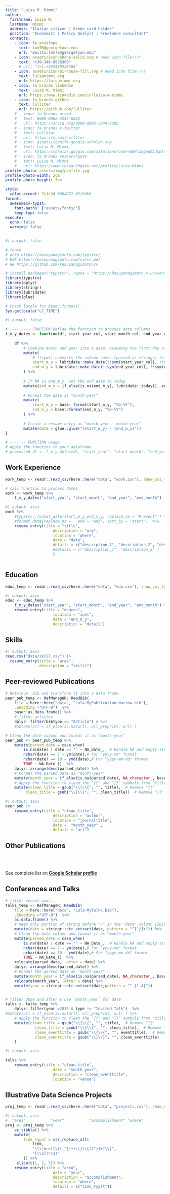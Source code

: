```yaml
---
title: "Luisa M. Mimmi"
author:
  firstname: Luisa M.
  lastname: Mimmi
  address: "Italian citizen | Green card holder"
  position: "Economist | Policy Analyst | Freelance consultant"
  contacts:
    - icon: fa envelope
      text: lmm76@georgetown.edu
      url: "mailto:lmm76@georgetown.edu"
    - icon: assets/icon/phone-solid.svg # need icon file!!??
      text: "+39-348-9528360"
      # url: "tel:+393489528360"
    - icon: assets/icon/bi-house-fill.svg # need icon file!!??
      text: luisamimmi.org
      url: https://luisamimmi.org
    - icon: fa brands linkedin
      text: Luisa M. Mimmi
      url: https://www.linkedin.com/in/luisa-m-mimmi
    - icon: fa brands github
      text: lulliter
      url: https://github.com/lulliter
    # - icon: fa brands orcid
    #   text: 0000-0002-2244-8282
    #   url: https://orcid.org/0000-0002-2244-8282
    # - icon: fa brands x-twitter
    #   text: Lulliter
    #   url: https://x.com/Lulliter
    # - icon: assets/icon/fa-google-scholar.svg
    #   text: Luisa M. Mimmi
    #   url: https://scholar.google.com/citations?user=OBYla5gAAAAJ&hl=en&oi=ao
    # - icon: fa brands researchgate
    #   text: Luisa M. Mimmi
    #   url: https://www.researchgate.net/profile/Luisa-Mimmi
profile-photo: assets/img/profile.jpg
profile-photo-width: 3cm
profile-photo-height: 3cm

style:
  color-accent: 7c1c2d #004B72 #516db0
format:
  awesomecv-typst:
    font-paths: ["assets/fonts/"]
    keep-typ: false
execute: 
  echo: false
  warning: false
---
```


```r
#| output: false

# fonte 
# pckg https://kazuyanagimoto.com/typstcv/
# EXE https://kazuyanagimoto.com/cv/cv.pdf
# GH https://github.com/kazuyanagimoto/cv

# install.packages("typstcv", repos = "https://kazuyanagimoto.r-universe.dev")
library(typstcv)
library(dplyr)
library(stringr)
library(lubridate)
library(glue)

# Check locale for base::format().
Sys.getlocale("LC_TIME")
```

```r
#| output: false

# --------- FUNCTION Define the function to process date columns
f_m_y_dates <- function(df, start_year_col, start_month_col, end_year_col, end_month_col) {
	
	df %>%
		# Combine month and year into a date, assuming the first day of the month
		mutate(
			# !!sym() converts the column names (passed as strings) to symbols, allowing them to be used dynamically inside mutate().
			start_m_y = lubridate::make_date(!!sym(start_year_col), !!sym(start_month_col), 1),
			end_m_y = lubridate::make_date(!!sym(end_year_col), !!sym(end_month_col), 1) 
		) %>%
		
		# If NA in end_m_y, set the end date to today
		mutate(end_m_y = if_else(is.na(end_m_y), lubridate::today(), end_m_y)) %>%
		
		# Format the date as "month-year"
		mutate(
			start_m_y = base::format(start_m_y, "%b-%Y"),
			end_m_y = base::format(end_m_y, "%b-%Y")
		) %>%
		
		# Create a resume entry as "month-year - month-year"
		mutate(date = glue::glue("{start_m_y} - {end_m_y}"))
}

# ------- FUNCTION usage
# Apply the function to your dataframe
# processed_df <- f_m_y_dates(df, "start_year", "start_month", "end_year", "end_month")

```


## Work Experience
```r
work_temp <- readr::read_csv(here::here("data", "work.csv"), show_col_types = FALSE)

# call function to process dates
work <- work_temp %>% 
	f_m_y_dates("start_year", "start_month", "end_year", "end_month")
```

```r
#| output: asis
work %>% 
	#typstcv::format_date(start_m_y_end_m_y, replace_na = "Present" ) %>% 
	#format_date(replace_na = , end = "end", sort_by = "start")  %>% 
	resume_entry(title = "title",
					 description = "org",
					 location = "where",
					 date = "date",
					 details = c("description_1", "description_2", "description_3" )
					 #details = c("description_1", "description_2" )
					 ) 
	
```

 
<!-- \newpage -->

## Education

```r
educ_temp <- readr::read_csv(here::here("data", "edu.csv"), show_col_types = FALSE)
```

```r
#| output: asis
educ <- educ_temp %>% 
	f_m_y_dates("start_year", "start_month", "end_year", "end_month") %>% 
	resume_entry(title = "degree",
					 location = "inst",
					 date = "end_m_y",
					 description = "detail")
```


<!-- ## Professional Skills -->

<!--  •	Strong critical thinking and **data analysis skills**, showcased in international contexts and across diverse sectors   -->
<!--  •	Demonstrated drive and resourcefulness in **leadership roles** for complex projects with multiple stakeholders   -->
<!--  •	Effective **communication skills**, proven by record of multilingual publications and public speaking for diverse audiences   -->
 

## Skills

```r
#| output: asis
read.csv("data/skill.csv") |>
  resume_entry(title = "area",
               description = "skills")
```



## Peer-reviewed Publications

<!-- ### Peer-reviewed   -->

```r
# Retrieve .bib and transform it into a data frame
peer_pub_temp <- RefManageR::ReadBib(
	file = here::here("data", "Lula-MyPublication-Narrow.bib"),
	.Encoding ="UTF-8")  %>%
	base::as.data.frame() %>%
	# filter articles 
	dplyr::filter(bibtype == "Article") # %>% 
	#mutate(url = if_else(is.na(url), url_preprint, url) )

# Clean the date column and format it as "month-year"
peer_pub <- peer_pub_temp %>% 
	mutate(parsed_date = case_when(
		is.na(date) | date == "" ~ NA_Date_,  # Handle NA and empty strings
		nchar(date) == 7 ~ ym(date),# For "yyyy-mm" format
		nchar(date) == 10 ~ ymd(date),# For "yyyy-mm-dd" format
		TRUE ~ NA_Date_))  %>% 
	dplyr::arrange(desc(parsed_date)) %>%
	# Format the parsed date as "month-year"
	mutate(month_year = if_else(is.na(parsed_date), NA_character_, base::format(parsed_date, "%b-%Y")))  %>% 
	# Apply the function to clean the "{{" and "}}" symbols from "title" and "author" columns
	mutate(clean_title = gsub("\\{\\{", "", title),  # Remove "{{"
         clean_title = gsub("\\}\\}", "", clean_title))  # Remove "}}"

```


```r
#| output: asis
peer_pub |>
	resume_entry(title = "clean_title",
					 description = "author",
					 location = "journaltitle",
					 date =  "month_year" ,
					 details = "url")
```

\newpage

## Other Publications  
<br><br>

See complete list on  [**Google Scholar profile**](https://scholar.google.com/citations?user=OBYla5gAAAAJ&hl=en&oi=ao)

 
<!-- ### Blog posts -->
<!-- ```{r} -->
<!-- # filter blogs -->
<!-- lula_blog <- RefManageR::ReadBib( -->
<!--   file = here::here("data", "Lula-MyPublication-Narrow.bib"), -->
<!--   .Encoding ="UTF-8")  %>% -->
<!--   as.data.frame() %>% -->
<!--   dplyr::filter(bibtype  == "Online")  %>%  -->
<!-- 	# Apply the function to clean the "{{" and "}}" symbols from "title" and "author" columns -->
<!-- 	mutate(clean_title = gsub("\\{\\{", "", title),  # Remove "{{" -->
<!--          clean_title = gsub("\\}\\}", "", clean_title))  # Remove "}}" -->
<!-- ``` -->

<!-- ```{r} -->
<!-- #| output: asis -->
<!-- lula_blog |> -->
<!-- 	resume_entry(title = "clean_title", -->
<!-- 					 location = "type", -->
<!-- 					 description = "author", -->
<!-- 					 date = "date", -->
<!-- 					 details = "url") -->
<!-- ``` -->


## Conferences and Talks

```r
# filter recent and....
talks_temp <- RefManageR::ReadBib(
	file = here::here("data", "Lula-MyTalks.bib"),
	.Encoding ="UTF-8")  %>%
	as.data.frame() %>% 
	# Keep only portion of string before "/" in the "date" column [2018-09-05/2018-09-06]
	mutate(date = stringr::str_extract(date, pattern = "^[^/]+")) %>% 
	# Clean the date column and format it as "month-year"
	mutate(parsed_date = case_when(
		is.na(date) | date == "" ~ NA_Date_,  # Handle NA and empty strings
		nchar(date) == 7 ~ ym(date),# For "yyyy-mm" format
		nchar(date) == 10 ~ ymd(date),# For "yyyy-mm-dd" format
		TRUE ~ NA_Date_))  %>% 
	relocate(parsed_date, .after = date) %>%
	dplyr::arrange(desc(parsed_date)) %>%
	# Format the parsed date as "month-year"
	mutate(month_year = if_else(is.na(parsed_date), NA_character_, base::format(parsed_date, "%b-%Y"))) %>% 
	relocate(month_year, .after = date) %>% 
	mutate(year = stringr::str_extract(date,pattern = "^.{1,4}"))  


# filter 2020 and after & use `month_year` for date
talks <- talks_temp %>%
	dplyr::filter(year >2015 & type != "Invited Talk")  %>%
#mutate(url = if_else(is.na(url), url_preprint, url) ) %>%
	# Apply the function to clean the "{{" and "}}" symbols from "title" and "author" columns
	mutate(clean_title = gsub("\\{\\{", "", title),  # Remove "{{"
			 clean_title = gsub("\\}\\}", "", clean_title),  # Remove "}}"
			 clean_eventtitle = gsub("\\{\\{", "", eventtitle),  # Remove "{{"
			 clean_eventtitle = gsub("\\}\\}", "", clean_eventtitle)   # Remove "}}"
	)
```

```r
#| output: asis

talks %>%
	resume_entry(title = "clean_title",
					 date = "month_year",
					 description = "clean_eventtitle",
					 location = "venue")
```


## Illustrative Data Science Projects

```r
proj_temp <- readr::read_csv(here::here("data", "projects.csv"), show_col_types = FALSE)
```

```r
#| output: asis
#  "area"           "year"           "accomplishment" "where"          "link"  
proj <- proj_temp %>% 
	as_tibble() %>%
	mutate(
		link_typst = str_replace_all(
			link,
			"\\\\href\\{([^}]+)\\}\\{([^}]+)\\}",
			"[\\2](\\1)"
		)) %>%
	 slice(c(1, 2, 5)) %>% 
	resume_entry(title = "area",
					 date = "year",
					 description = "accomplishment",
					 location = "where",
					 details = c("link_typst"))
```


```{=typst} 
#box(height: 15%) // #box(height: 60pt)  
```

<!-- quarto  typst-->
::: {.block fill=luma(221) inset="8pt" radius="4pt"}
<!-- raw  typst block -->
```{=typst} 
#set text(size: 8pt, weight: "medium", fill: rgb("#85144b"))

I hereby authorize the processing of my personal data in accordance with GDPR (Regulation EU 2016/679) for recruitment purposes.

```
:::

